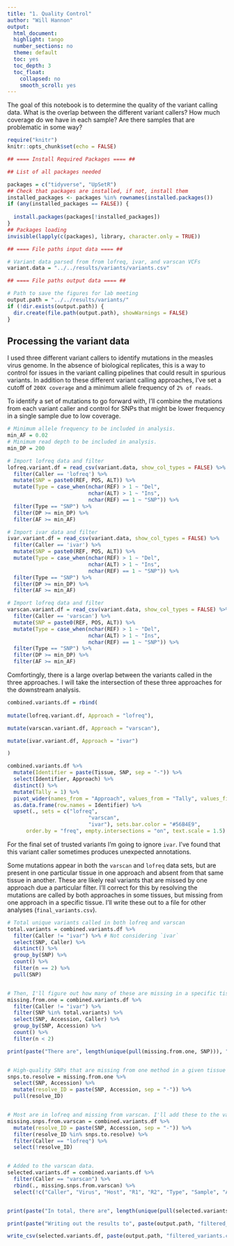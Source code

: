 ```yaml
---
title: "1. Quality Control"
author: "Will Hannon"
output: 
  html_document:
  highlight: tango
  number_sections: no
  theme: default
  toc: yes
  toc_depth: 3
  toc_float:
    collapsed: no
    smooth_scroll: yes
---
```


The goal of this notebook is to determine the quality of the variant calling data. What is the overlap between the different variant callers? How much coverage do we have in each sample? Are there samples that are problematic in some way?

```r
require("knitr")
knitr::opts_chunk$set(echo = FALSE)
```

```r

## ==== Install Required Packages ==== ##

## List of all packages needed

packages = c("tidyverse", "UpSetR")
## Check that packages are installed, if not, install them
installed_packages <- packages %in% rownames(installed.packages())
if (any(installed_packages == FALSE)) {
  
  install.packages(packages[!installed_packages])
}
## Packages loading
invisible(lapply(c(packages), library, character.only = TRUE))

```

```r

## ==== File paths input data ==== ##

# Variant data parsed from from lofreq, ivar, and varscan VCFs
variant.data = "../../results/variants/variants.csv"

```

```r

## ==== File paths output data ==== ##

# Path to save the figures for lab meeting 
output.path = "../../results/variants/"
if (!dir.exists(output.path)) {
  dir.create(file.path(output.path), showWarnings = FALSE)
}

```

## Processing the variant data

I used three different variant callers to identify mutations in the measles virus genome. In the absence of biological replicates, this is a way to control for issues in the variant calling pipelines that could result in spurious variants. In addition to these different variant calling approaches, I've set a cutoff of `200X coverage` and a minimum allele frequency of `2% of reads`. 

To identify a set of mutations to go forward with, I'll combine the mutations from each variant caller and control for SNPs that might be lower frequency in a single sample due to low coverage. 

```r

# Minimum allele frequency to be included in analysis. 
min_AF = 0.02
# Minimum read depth to be included in analysis. 
min_DP = 200

# Import lofreq data and filter
lofreq.variant.df = read_csv(variant.data, show_col_types = FALSE) %>% 
  filter(Caller == 'lofreq') %>% 
  mutate(SNP = paste0(REF, POS, ALT)) %>% 
  mutate(Type = case_when(nchar(REF) > 1 ~ "Del",
                          nchar(ALT) > 1 ~ "Ins",
                          nchar(REF) == 1 ~ "SNP")) %>% 
  filter(Type == "SNP") %>% 
  filter(DP >= min_DP) %>% 
  filter(AF >= min_AF)

# Import ivar data and filter 
ivar.variant.df = read_csv(variant.data, show_col_types = FALSE) %>% 
  filter(Caller == 'ivar') %>% 
  mutate(SNP = paste0(REF, POS, ALT)) %>% 
  mutate(Type = case_when(nchar(REF) > 1 ~ "Del",
                          nchar(ALT) > 1 ~ "Ins",
                          nchar(REF) == 1 ~ "SNP")) %>% 
  filter(Type == "SNP") %>% 
  filter(DP >= min_DP) %>% 
  filter(AF >= min_AF)

# Import lofreq data and filter 
varscan.variant.df = read_csv(variant.data, show_col_types = FALSE) %>% 
  filter(Caller == 'varscan') %>% 
  mutate(SNP = paste0(REF, POS, ALT)) %>% 
  mutate(Type = case_when(nchar(REF) > 1 ~ "Del",
                          nchar(ALT) > 1 ~ "Ins",
                          nchar(REF) == 1 ~ "SNP")) %>% 
  filter(Type == "SNP") %>% 
  filter(DP >= min_DP) %>% 
  filter(AF >= min_AF)

```

Comfortingly, there is a large overlap between the variants called in the three approaches. I will take the intersection of these three approaches for the downstream analysis.

```r

combined.variants.df = rbind(
  
mutate(lofreq.variant.df, Approach = "lofreq"),

mutate(varscan.variant.df, Approach = "varscan"), 

mutate(ivar.variant.df, Approach = "ivar")

)

combined.variants.df %>% 
  mutate(Identifier = paste(Tissue, SNP, sep = "-")) %>% 
  select(Identifier, Approach) %>% 
  distinct() %>% 
  mutate(Tally = 1) %>% 
  pivot_wider(names_from = "Approach", values_from = "Tally", values_fill = 0) %>% 
  as.data.frame(row.names = Identifier) %>%
  upset(., sets = c("lofreq",
                          "varscan",
                          "ivar"), sets.bar.color = "#56B4E9",
      order.by = "freq", empty.intersections = "on", text.scale = 1.5)


```

For the final set of trusted variants I'm going to ignore `ivar`. I've found that this variant caller sometimes produces unexpected annotations.

Some mutations appear in both the `varscan` and `lofreq` data sets, but are present in one particular tissue in one approach and absent from that same tissue in another. These are likely real variants that are missed by one approach due a particular filter. I'll correct for this by resolving the mutations are called by both approaches in some tissues, but missing from one approach in a specific tissue. I'll write these out to a file for other analyses (`final_variants.csv`). 

```r

# Total unique variants called in both lofreq and varscan
total.variants = combined.variants.df %>% 
  filter(Caller != "ivar") %>% # Not considering `ivar`
  select(SNP, Caller) %>% 
  distinct() %>% 
  group_by(SNP) %>% 
  count() %>% 
  filter(n == 2) %>% 
  pull(SNP)


# Then, I'll figure out how many of these are missing in a specific tissue in one method
missing.from.one = combined.variants.df %>% 
  filter(Caller != "ivar") %>% 
  filter(SNP %in% total.variants) %>% 
  select(SNP, Accession, Caller) %>% 
  group_by(SNP, Accession) %>% 
  count() %>% 
  filter(n < 2)

print(paste("There are", length(unique(pull(missing.from.one, SNP))), "instances in which one variant caller picks up on a mutation that's missing from the other."))


# High-quality SNPs that are missing from one method in a given tissue
snps.to.resolve = missing.from.one %>% 
  select(SNP, Accession) %>% 
  mutate(resolve_ID = paste(SNP, Accession, sep = "-")) %>% 
  pull(resolve_ID)


# Most are in lofreq and missing from varscan. I'll add these to the varscan data.
missing.snps.from.varscan = combined.variants.df %>% 
  mutate(resolve_ID = paste(SNP, Accession, sep = "-")) %>% 
  filter(resolve_ID %in% snps.to.resolve) %>% 
  filter(Caller == "lofreq") %>% 
  select(!resolve_ID)


# Added to the varscan data. 
selected.variants.df = combined.variants.df %>% 
  filter(Caller == "varscan") %>% 
  rbind(., missing.snps.from.varscan) %>% 
  select(!c("Caller", "Virus", "Host", "R1", "R2", "Type", "Sample", "Approach")) 


print(paste("In total, there are", length(unique(pull(selected.variants.df, SNP))), "unqiue SNPs in the brain."))

```

```r

print(paste("Writing out the results to", paste(output.path, "filtered_variants.csv", sep = "/")))

write_csv(selected.variants.df, paste(output.path, "filtered_variants.csv", sep = "/"))

```

